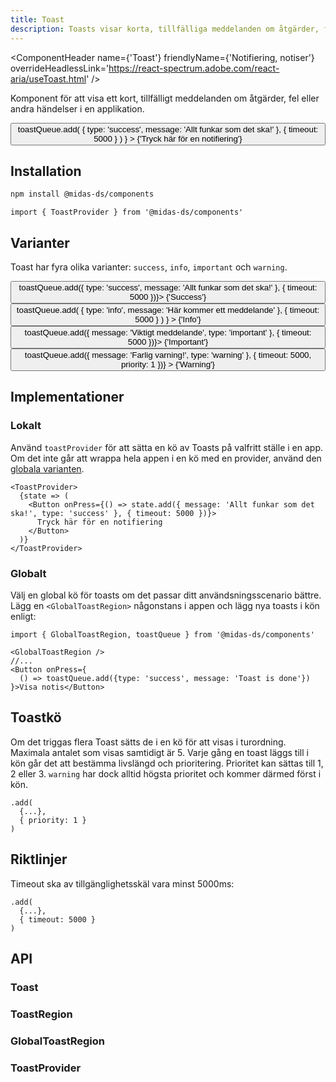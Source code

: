 ```yaml
---
title: Toast
description: Toasts visar korta, tillfälliga meddelanden om åtgärder, fel eller andra händelser i en applikation.
---
```



<ComponentHeader
  name={'Toast'}
  friendlyName={'Notifiering, notiser'}
  overrideHeadlessLink='https://react-spectrum.adobe.com/react-aria/useToast.html'
/>

Komponent för att visa ett kort, tillfälligt meddelanden om åtgärder, fel eller andra händelser i en applikation. 

<GlobalToastRegion />
<Button
  onPress={() =>
    toastQueue.add(
      { type: 'success', message: 'Allt funkar som det ska!' },
      {
        timeout: 5000
      }
    )
  }
>
  {'Tryck här för en notifiering'}
</Button>

## Installation

```bash npm2yarn
npm install @midas-ds/components
```

```tsx
import { ToastProvider } from '@midas-ds/components'
```



## Varianter

Toast har fyra olika varianter: `success`, `info`, `important` och `warning`.

<Flex fluid={true}>
  <FlexItem col={3}>
    <Button onPress={() => toastQueue.add({ type: 'success', message: 'Allt funkar som det ska!' }, { timeout: 5000 })}>
      {'Success'}
    </Button>
  </FlexItem>
  <FlexItem col={3}>
    <Button
      onPress={() =>
        toastQueue.add(
          { type: 'info', message: 'Här kommer ett meddelande' },
          {
            timeout: 5000
          }
        )
      }
    >
      {'Info'}
    </Button>
  </FlexItem>
  <FlexItem col={3}>
    <Button onPress={() => toastQueue.add({ message: 'Viktigt meddelande', type: 'important' }, { timeout: 5000 })}>
      {'Important'}
    </Button>
  </FlexItem>
  <FlexItem col={3}>
    <Button
      onPress={() => toastQueue.add({ message: 'Farlig varning!', type: 'warning' }, { timeout: 5000, priority: 1 })}
    >
      {'Warning'}
    </Button>
  </FlexItem>
</Flex>

## Implementationer

### Lokalt

Använd `toastProvider` för att sätta en kö av Toasts på valfritt ställe i en app. Om det inte går att wrappa hela appen i en kö med en provider,
använd den [globala varianten](#globalt).

```tsx
<ToastProvider>
  {state => (
    <Button onPress={() => state.add({ message: 'Allt funkar som det ska!', type: 'success' }, { timeout: 5000 })}>
      Tryck här för en notifiering
    </Button>
  )}
</ToastProvider>
```

### Globalt

Välj en global kö för toasts om det passar ditt användsningsscenario bättre. Lägg en `<GlobalToastRegion>` någonstans i appen
och lägg nya toasts i kön enligt:

```tsx
import { GlobalToastRegion, toastQueue } from '@midas-ds/components'

<GlobalToastRegion />
//...
<Button onPress={
  () => toastQueue.add({type: 'success', message: 'Toast is done'})
}>Visa notis</Button>
```

## Toastkö
Om det triggas flera Toast sätts de i en kö för att visas i turordning. Maximala antalet som visas samtidigt är 5. Varje gång en toast läggs till i kön går det att bestämma livslängd och prioritering. Prioritet kan sättas till 1, 2 eller 3. `warning` har dock alltid högsta prioritet och kommer därmed först i kön.

```tsx {3}
.add(
  {...},
  { priority: 1 }
)
```

## Riktlinjer

Timeout ska av tillgänglighetsskäl vara minst 5000ms:

```tsx {3}
.add(
  {...},
  { timeout: 5000 }
)
```

## API

### Toast

<PropTable name='Toast' />

### ToastRegion

<PropTable
  name='ToastRegion'
  defaultOpen={false}
/>

### GlobalToastRegion

<PropTable
  name='GlobalToastRegion'
  defaultOpen={false}
/>

### ToastProvider

<PropTable
  name='ToastProvider'
  defaultOpen={false}
/>
